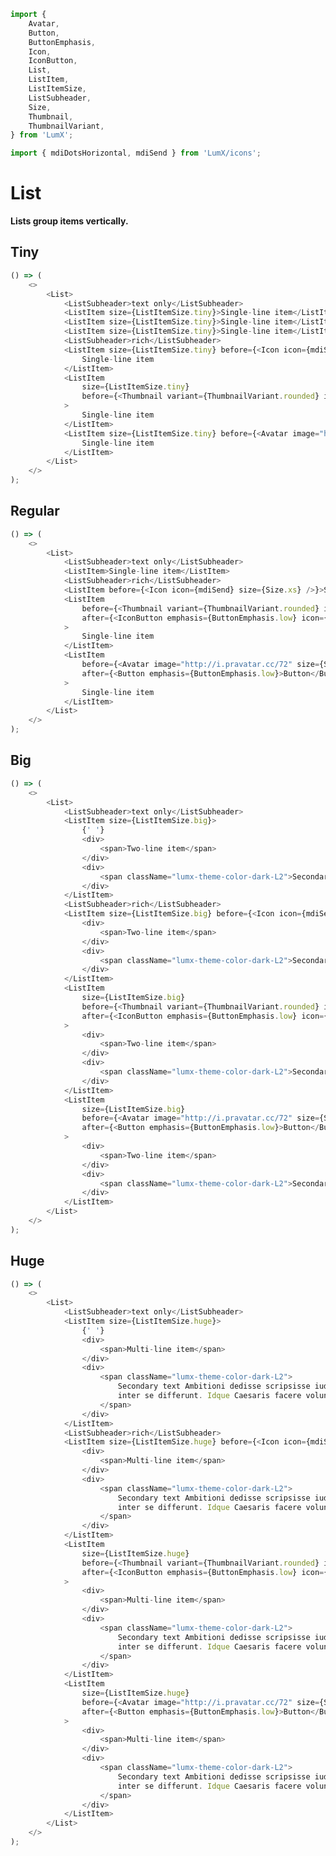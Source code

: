 ```javascript import
import {
    Avatar,
    Button,
    ButtonEmphasis,
    Icon,
    IconButton,
    List,
    ListItem,
    ListItemSize,
    ListSubheader,
    Size,
    Thumbnail,
    ThumbnailVariant,
} from 'LumX';

import { mdiDotsHorizontal, mdiSend } from 'LumX/icons';
```

# List

**Lists group items vertically.**

## Tiny

```javascript jsx  disableGrid
() => (
    <>
        <List>
            <ListSubheader>text only</ListSubheader>
            <ListItem size={ListItemSize.tiny}>Single-line item</ListItem>
            <ListItem size={ListItemSize.tiny}>Single-line item</ListItem>
            <ListItem size={ListItemSize.tiny}>Single-line item</ListItem>
            <ListSubheader>rich</ListSubheader>
            <ListItem size={ListItemSize.tiny} before={<Icon icon={mdiSend} size={Size.xs} />}>
                Single-line item
            </ListItem>
            <ListItem
                size={ListItemSize.tiny}
                before={<Thumbnail variant={ThumbnailVariant.rounded} image="https://picsum.photos/48" size={Size.s} />}
            >
                Single-line item
            </ListItem>
            <ListItem size={ListItemSize.tiny} before={<Avatar image="http://i.pravatar.cc/48" size={Size.s} />}>
                Single-line item
            </ListItem>
        </List>
    </>
);
```

## Regular

```javascript jsx disableGrid
() => (
    <>
        <List>
            <ListSubheader>text only</ListSubheader>
            <ListItem>Single-line item</ListItem>
            <ListSubheader>rich</ListSubheader>
            <ListItem before={<Icon icon={mdiSend} size={Size.xs} />}>Single-line item</ListItem>
            <ListItem
                before={<Thumbnail variant={ThumbnailVariant.rounded} image="https://picsum.photos/72" size={Size.m} />}
                after={<IconButton emphasis={ButtonEmphasis.low} icon={mdiDotsHorizontal} />}
            >
                Single-line item
            </ListItem>
            <ListItem
                before={<Avatar image="http://i.pravatar.cc/72" size={Size.m} />}
                after={<Button emphasis={ButtonEmphasis.low}>Button</Button>}
            >
                Single-line item
            </ListItem>
        </List>
    </>
);
```

## Big

```javascript jsx disableGrid
() => (
    <>
        <List>
            <ListSubheader>text only</ListSubheader>
            <ListItem size={ListItemSize.big}>
                {' '}
                <div>
                    <span>Two-line item</span>
                </div>
                <div>
                    <span className="lumx-theme-color-dark-L2">Secondary text</span>
                </div>
            </ListItem>
            <ListSubheader>rich</ListSubheader>
            <ListItem size={ListItemSize.big} before={<Icon icon={mdiSend} size={Size.xs} />}>
                <div>
                    <span>Two-line item</span>
                </div>
                <div>
                    <span className="lumx-theme-color-dark-L2">Secondary text</span>
                </div>
            </ListItem>
            <ListItem
                size={ListItemSize.big}
                before={<Thumbnail variant={ThumbnailVariant.rounded} image="https://picsum.photos/72" size={Size.m} />}
                after={<IconButton emphasis={ButtonEmphasis.low} icon={mdiDotsHorizontal} />}
            >
                <div>
                    <span>Two-line item</span>
                </div>
                <div>
                    <span className="lumx-theme-color-dark-L2">Secondary text</span>
                </div>
            </ListItem>
            <ListItem
                size={ListItemSize.big}
                before={<Avatar image="http://i.pravatar.cc/72" size={Size.m} />}
                after={<Button emphasis={ButtonEmphasis.low}>Button</Button>}
            >
                <div>
                    <span>Two-line item</span>
                </div>
                <div>
                    <span className="lumx-theme-color-dark-L2">Secondary text</span>
                </div>
            </ListItem>
        </List>
    </>
);
```

## Huge

```javascript jsx disableGrid
() => (
    <>
        <List>
            <ListSubheader>text only</ListSubheader>
            <ListItem size={ListItemSize.huge}>
                {' '}
                <div>
                    <span>Multi-line item</span>
                </div>
                <div>
                    <span className="lumx-theme-color-dark-L2">
                        Secondary text Ambitioni dedisse scripsisse iudicaretur. Hi omnes lingua, institutis, legibus
                        inter se differunt. Idque Caesaris facere voluntate liceret: sese habere{' '}
                    </span>
                </div>
            </ListItem>
            <ListSubheader>rich</ListSubheader>
            <ListItem size={ListItemSize.huge} before={<Icon icon={mdiSend} size={Size.xs} />}>
                <div>
                    <span>Multi-line item</span>
                </div>
                <div>
                    <span className="lumx-theme-color-dark-L2">
                        Secondary text Ambitioni dedisse scripsisse iudicaretur. Hi omnes lingua, institutis, legibus
                        inter se differunt. Idque Caesaris facere voluntate liceret: sese habere{' '}
                    </span>
                </div>
            </ListItem>
            <ListItem
                size={ListItemSize.huge}
                before={<Thumbnail variant={ThumbnailVariant.rounded} image="https://picsum.photos/72" size={Size.m} />}
                after={<IconButton emphasis={ButtonEmphasis.low} icon={mdiDotsHorizontal} />}
            >
                <div>
                    <span>Multi-line item</span>
                </div>
                <div>
                    <span className="lumx-theme-color-dark-L2">
                        Secondary text Ambitioni dedisse scripsisse iudicaretur. Hi omnes lingua, institutis, legibus
                        inter se differunt. Idque Caesaris facere voluntate liceret: sese habere{' '}
                    </span>
                </div>
            </ListItem>
            <ListItem
                size={ListItemSize.huge}
                before={<Avatar image="http://i.pravatar.cc/72" size={Size.m} />}
                after={<Button emphasis={ButtonEmphasis.low}>Button</Button>}
            >
                <div>
                    <span>Multi-line item</span>
                </div>
                <div>
                    <span className="lumx-theme-color-dark-L2">
                        Secondary text Ambitioni dedisse scripsisse iudicaretur. Hi omnes lingua, institutis, legibus
                        inter se differunt. Idque Caesaris facere voluntate liceret: sese habere{' '}
                    </span>
                </div>
            </ListItem>
        </List>
    </>
);
```

